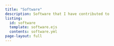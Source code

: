 ```yaml
---
title: "Software"
description: Software that I have contributed to
listing:
  id: software
  template: software.ejs
  contents: software.yml
page-layout: full
---
```

